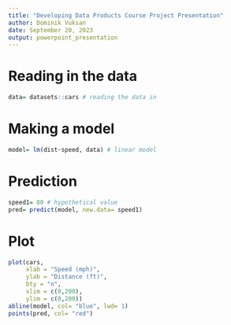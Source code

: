 ---
title: "Developing Data Products Course Project Presentation"
author: Dominik Vuksan
date: September 20, 2023
output: powerpoint_presentation
---

# Reading in the data
```{r}
data= datasets::cars # reading the data in
```
# Making a model
```{r}
model= lm(dist~speed, data) # linear model
```
# Prediction
```{r}
speed1= 80 # hypothetical value
pred= predict(model, new.data= speed1)
```
# Plot
```{r}
plot(cars, 
     xlab = "Speed (mph)", 
     ylab = "Distance (ft)",
     bty = "n",
     xlim = c(0,200), 
     ylim = c(0,200))
abline(model, col= "blue", lwd= 1)
points(pred, col= "red")
```
